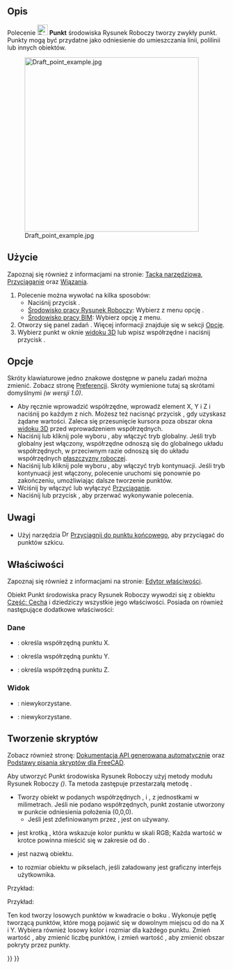 <languages/>

{{Docnav/pl
|[[Draft_BezCurve/pl|Krzywa Béziera]]
|[[Draft_Facebinder/pl|Łącznik kształtu]]
|[[Draft_Workbench/pl|środowisko pracy Rysunek Roboczy]]
|IconL=Draft_BezCurve.svg 
|IconR=Draft_Facebinder.svg 
|IconC=Workbench_Draft.svg
}}

{{GuiCommand/pl
|Name=Draft Point
|Name/pl=Rysunek Roboczy: Punkt
|MenuLocation=Kreślenie → Punkt<br>Kreślenie 2D → Punkt
|Workbenches=[[Draft_Workbench/pl|Rysunek Roboczy]], [[BIM_Workbench/pl|BIM]]
|Version=0.7
}}

<span id="Description"></span>
==Opis==

Polecenie [[Image:Draft_Point.svg|24px]] '''Punkt''' środowiska Rysunek Roboczy tworzy zwykły punkt. Punkty mogą być przydatne jako odniesienie do umieszczania linii, polilinii lub innych obiektów.

[[Image:Draft_point_example.jpg|400px]]

<span id="Usage"></span>
==Użycie==

Zapoznaj się również z informacjami na stronie: [[Draft_Tray/pl|Tacka narzędziowa]], [[Draft_Snap/pl|Przyciąganie]] oraz [[Draft_Constrain/pl|Wiązania]].

# Polecenie można wywołać na kilka sposobów:
#* Naciśnij przycisk {{Button|[[Image:Draft_Point.svg|16px]] '''Punkt'''}}.
#* [[Draft_Workbench/pl|Środowisko pracy Rysunek Roboczy]]: Wybierz z menu opcję {{MenuCommand|Kreślenie → [[Image:Draft_Point.svg|16px]] Punkt}}.
#* [[BIM_Workbench/pl|Środowisko pracy BIM]]: Wybierz opcję {{MenuCommand|Kreślenie 2D → [[Image:Draft_Point.svg|16px]] Punkt}} z menu.
# Otworzy się panel zadań {{MenuCommand|Punkt}}. Więcej informacji znajduje się w sekcji [[#Opcje|Opcje]].
# Wybierz punkt w oknie [[3D_view/pl|widoku 3D]] lub wpisz współrzędne i naciśnij przycisk {{Button|[[Image:Draft_AddPoint.svg|16px]] Wprowadź punkt}}.

<span id="Options"></span>
==Opcje==

<div class="mw-translate-fuzzy">
Skróty klawiaturowe jedno znakowe dostępne w panelu zadań można zmienić. Zobacz stronę [[Draft_Preferences/pl|Preferencji]]. Skróty wymienione tutaj są skrótami domyślnymi ''(w wersji 1.0)''.
</div>

* Aby ręcznie wprowadzić współrzędne, wprowadź element X, Y i Z i naciśnij {{KEY|Enter}} po każdym z nich. Możesz też nacisnąć przycisk {{Button|[[Image:Draft_AddPoint.svg|16px]] Wprowadź punkt}}, gdy uzyskasz żądane wartości. Zaleca się przesunięcie kursora poza obszar okna [[3D_view/pl|widoku 3D]] przed wprowadzeniem współrzędnych.
* Naciśnij {{KEY|G}} lub kliknij pole wyboru {{MenuCommand|Globalnie}}, aby włączyć tryb globalny. Jeśli tryb globalny jest włączony, współrzędne odnoszą się do globalnego układu współrzędnych, w przeciwnym razie odnoszą się do układu współrzędnych [[Draft_SelectPlane/pl|płaszczyzny roboczej]].
* Naciśnij {{KEY|N}} lub kliknij pole wyboru {{MenuCommand|Kontynuuj}}, aby włączyć tryb kontynuacji. Jeśli tryb kontynuacji jest włączony, polecenie uruchomi się ponownie po zakończeniu, umożliwiając dalsze tworzenie punktów.
* Wciśnij {{KEY|S}} by włączyć lub wyłączyć [[Draft_Snap/pl|Przyciąganie]].
* Naciśnij {{KEY|Esc}} lub przycisk {{Button|Zamknij}}, aby przerwać wykonywanie polecenia.

<span id="Notes"></span>
==Uwagi==

* Użyj narzędzia [[Image:Draft_Snap_Endpoint.svg|16px]] [[Draft_Snap_Endpoint/pl|Przyciągnij do punktu końcowego]], aby przyciągać do punktów szkicu.

<span id="Properties"></span>
==Właściwości==

Zapoznaj się również z informacjami na stronie: [[Property_editor/pl|Edytor właściwości]].

Obiekt Punkt środowiska pracy Rysunek Roboczy wywodzi się z obiektu [[Part_Feature/pl|Część: Cecha]] i dziedziczy wszystkie jego właściwości. Posiada on również następujące dodatkowe właściwości:

<span id="Data"></span>
===Dane===

{{TitleProperty|Rysunek Roboczy}}

* {{PropertyData|X|Distance}}: określa współrzędną punktu X.
* {{PropertyData|Y|Distance}}: określa współrzędną punktu Y.
* {{PropertyData|Z|Distance}}: określa współrzędną punktu Z.

<span id="View"></span>
===Widok===

{{TitleProperty|Rysunek Roboczy}}

<div class="mw-translate-fuzzy">
* {{PropertyView|Wzór|Enumeration}}: niewykorzystane.
* {{PropertyView|Rozmiar wzoru|Float}}: niewykorzystane.
</div>

<span id="Scripting"></span>
==Tworzenie skryptów==

Zobacz również stronę: [https://freecad.github.io/SourceDoc/ Dokumentacja API generowana automatycznie] oraz [[FreeCAD_Scripting_Basics/pl|Podstawy pisania skryptów dla FreeCAD]].

Aby utworzyć Punkt środowiska Rysunek Roboczy użyj metody {{incode|make_point}} modułu Rysunek Roboczy ''({{Version/pl|0.19}})''. Ta metoda zastępuje przestarzałą metodę {{incode|makePoint}}.

{{Code|code=
point = make_point(X=0, Y=0, Z=0, color=None, name="Point", point_size=5)
point = make_point(point, Y=0, Z=0, color=None, name="Point", point_size=5)
}}

* Tworzy obiekt {{incode|point}} w podanych współrzędnych {{incode|X}}, {{incode|Y}} i {{incode|Z}}, z jednostkami w milimetrach. Jeśli nie podano współrzędnych, punkt zostanie utworzony w punkcie odniesienia położenia (0,0,0).
** Jeśli {{incode|X}} jest {{incode|point}} zdefiniowanym przez {{incode|FreeCAD.Vector}}, jest on używany.
* {{incode|color}} jest krotką {{incode|(R, G, B)}}, która wskazuje kolor punktu w skali RGB; Każda wartość w krotce powinna mieścić się w zakresie od {{incode|0}} do {{incode|1}}.
* {{incode|name}} jest nazwą obiektu.
* {{incode|point_size}} to rozmiar obiektu w pikselach, jeśli załadowany jest graficzny interfejs użytkownika.

Przykład:

{{Code|code=
import FreeCAD as App
import Draft

doc = App.newDocument()

point1 = Draft.make_point(1600, 1400, 0)

p2 = App.Vector(-3200, 1800, 0)
point2 = Draft.make_point(p2, color=(0.5, 0.3, 0.6), point_size=10)

doc.recompute()
}}

Przykład:

Ten kod tworzy {{incode|N}} losowych punktów w kwadracie o boku {{incode|2L}}. Wykonuje pętlę tworzącą {{incode|N}} punktów, które mogą pojawić się w dowolnym miejscu od {{incode|-L}} do {{incode|+L}} na X i Y. Wybiera również losowy kolor i rozmiar dla każdego punktu. Zmień wartość {{incode|N}}, aby zmienić liczbę punktów, i zmień wartość {{incode|L}}, aby zmienić obszar pokryty przez punkty.

{{Code|code=
import random
import FreeCAD as App
import Draft

doc = App.newDocument()

L = 1000
centered = App.Placement(App.Vector(-L, -L, 0), App.Rotation())
rectangle = Draft.make_rectangle(2*L, 2*L, placement=centered)

N = 10
for i in range(N):
    x = 2*L*random.random() - L
    y = 2*L*random.random() - L
    z = 0
    r = random.random()
    g = random.random()
    b = random.random()
    size = 15*random.random() + 5
    Draft.make_point(x, y, z, color=(r, g, b), point_size=size)

doc.recompute()
}}


{{Docnav/pl
|[[Draft_BezCurve/pl|Krzywa Béziera]]
|[[Draft_Facebinder/pl|Łącznik kształtu]]
|[[Draft_Workbench/pl|środowisko pracy Rysunek Roboczy]]
|IconL=Draft_BezCurve.svg 
|IconR=Draft_Facebinder.svg 
|IconC=Workbench_Draft.svg
}}

{{Draft Tools navi{{#translation:}}}}
{{Userdocnavi{{#translation:}}}}